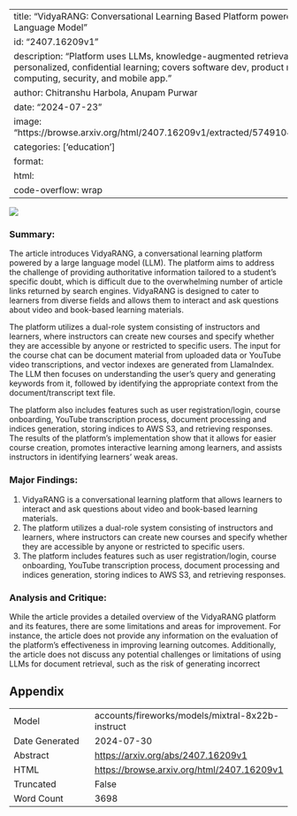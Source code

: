
---
title: "VidyaRANG: Conversational Learning Based Platform powered by Large Language Model"
id: "2407.16209v1"
description: "Platform uses LLMs, knowledge-augmented retrieval for personalized, confidential learning; covers software dev, product mgmt, cloud computing, security, and mobile app."
author: Chitranshu Harbola, Anupam Purwar
date: "2024-07-23"
image: "https://browse.arxiv.org/html/2407.16209v1/extracted/5749104/access.png"
categories: ['education']
format:
  html:
    code-overflow: wrap
---

![](https://browse.arxiv.org/html/2407.16209v1/extracted/5749104/access.png)

### Summary:

The article introduces VidyaRANG, a conversational learning platform powered by a large language model (LLM). The platform aims to address the challenge of providing authoritative information tailored to a student's specific doubt, which is difficult due to the overwhelming number of article links returned by search engines. VidyaRANG is designed to cater to learners from diverse fields and allows them to interact and ask questions about video and book-based learning materials.

The platform utilizes a dual-role system consisting of instructors and learners, where instructors can create new courses and specify whether they are accessible by anyone or restricted to specific users. The input for the course chat can be document material from uploaded data or YouTube video transcriptions, and vector indexes are generated from LlamaIndex. The LLM then focuses on understanding the user's query and generating keywords from it, followed by identifying the appropriate context from the document/transcript text file.

The platform also includes features such as user registration/login, course onboarding, YouTube transcription process, document processing and indices generation, storing indices to AWS S3, and retrieving responses. The results of the platform's implementation show that it allows for easier course creation, promotes interactive learning among learners, and assists instructors in identifying learners' weak areas.

### Major Findings:

1. VidyaRANG is a conversational learning platform that allows learners to interact and ask questions about video and book-based learning materials.
2. The platform utilizes a dual-role system consisting of instructors and learners, where instructors can create new courses and specify whether they are accessible by anyone or restricted to specific users.
3. The platform includes features such as user registration/login, course onboarding, YouTube transcription process, document processing and indices generation, storing indices to AWS S3, and retrieving responses.

### Analysis and Critique:

While the article provides a detailed overview of the VidyaRANG platform and its features, there are some limitations and areas for improvement. For instance, the article does not provide any information on the evaluation of the platform's effectiveness in improving learning outcomes. Additionally, the article does not discuss any potential challenges or limitations of using LLMs for document retrieval, such as the risk of generating incorrect

## Appendix

|          |          |
|----------|----------|
| Model     | accounts/fireworks/models/mixtral-8x22b-instruct       |
| Date Generated     | 2024-07-30       |
| Abstract | [https://arxiv.org/abs/2407.16209v1](https://arxiv.org/abs/2407.16209v1)        |
| HTML     | [https://browse.arxiv.org/html/2407.16209v1](https://browse.arxiv.org/html/2407.16209v1)       |
| Truncated       | False       |
| Word Count       | 3698       |